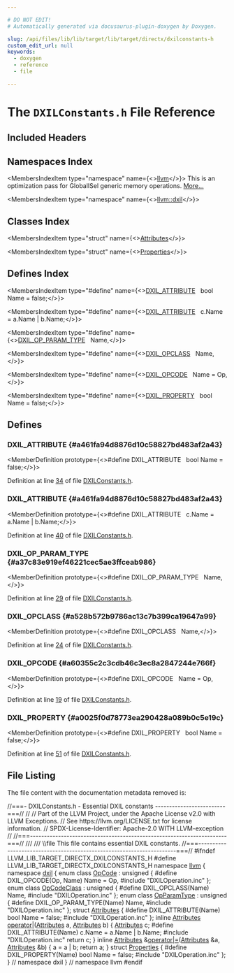 ```yaml
---

# DO NOT EDIT!
# Automatically generated via docusaurus-plugin-doxygen by Doxygen.

slug: /api/files/lib/lib/target/lib/target/directx/dxilconstants-h
custom_edit_url: null
keywords:
  - doxygen
  - reference
  - file

---
```





# The `DXILConstants.h` File Reference

<DoxygenPage pluginConfig={pluginConfig}>



## Included Headers

<IncludesList>
<IncludesListItem
  filePath="DXILOperation.inc"
  permalink=""
  isLocal="true" />
</IncludesList>

## Namespaces Index

<MembersIndex>

<MembersIndexItem
  type="namespace"
  name={<><a href="/docs/api/namespaces/llvm">llvm</a></>}>
This is an optimization pass for GlobalISel generic memory operations. <a href="/docs/api/namespaces/llvm/#details">More...</a>
</MembersIndexItem>

<MembersIndexItem
  type="namespace"
  name={<><a href="/docs/api/namespaces/llvm/dxil">llvm::dxil</a></>}>
</MembersIndexItem>

</MembersIndex>

## Classes Index

<MembersIndex>

<MembersIndexItem
  type="struct"
  name={<><a href="/docs/api/structs/llvm/dxil/attributes">Attributes</a></>}>
</MembersIndexItem>

<MembersIndexItem
  type="struct"
  name={<><a href="/docs/api/structs/llvm/dxil/properties">Properties</a></>}>
</MembersIndexItem>

</MembersIndex>

## Defines Index

<MembersIndex>

<MembersIndexItem
  type="#define"
  name={<><a href="#a461fa94d8876d10c58827bd483af2a43">DXIL&#95;ATTRIBUTE</a>&nbsp;&nbsp;&nbsp;bool Name = false;</>}>
</MembersIndexItem>

<MembersIndexItem
  type="#define"
  name={<><a href="#a461fa94d8876d10c58827bd483af2a43">DXIL&#95;ATTRIBUTE</a>&nbsp;&nbsp;&nbsp;c.Name = a.Name | b.Name;</>}>
</MembersIndexItem>

<MembersIndexItem
  type="#define"
  name={<><a href="#a37c83e919ef46221cec5ae3ffceab986">DXIL&#95;OP&#95;PARAM&#95;TYPE</a>&nbsp;&nbsp;&nbsp;Name,</>}>
</MembersIndexItem>

<MembersIndexItem
  type="#define"
  name={<><a href="#a528b572b9786ac13c7b399ca19647a99">DXIL&#95;OPCLASS</a>&nbsp;&nbsp;&nbsp;Name,</>}>
</MembersIndexItem>

<MembersIndexItem
  type="#define"
  name={<><a href="#a60355c2c3cdb46c3ec8a2847244e766f">DXIL&#95;OPCODE</a>&nbsp;&nbsp;&nbsp;Name = Op,</>}>
</MembersIndexItem>

<MembersIndexItem
  type="#define"
  name={<><a href="#a0025f0d78773ea290428a089b0c5e19c">DXIL&#95;PROPERTY</a>&nbsp;&nbsp;&nbsp;bool Name = false;</>}>
</MembersIndexItem>

</MembersIndex>


<SectionDefinition>

## Defines

### DXIL&#95;ATTRIBUTE {#a461fa94d8876d10c58827bd483af2a43}

<MemberDefinition
  prototype={<>#define DXIL&#95;ATTRIBUTE&nbsp;&nbsp;&nbsp;bool Name = false;</>}>

Definition at line <a href="#l00034">34</a> of file <a href="/docs/api/files/lib/lib/target/lib/target/directx/dxilconstants-h">DXILConstants.h</a>.
</MemberDefinition>

### DXIL&#95;ATTRIBUTE {#a461fa94d8876d10c58827bd483af2a43}

<MemberDefinition
  prototype={<>#define DXIL&#95;ATTRIBUTE&nbsp;&nbsp;&nbsp;c.Name = a.Name | b.Name;</>}>

Definition at line <a href="#l00040">40</a> of file <a href="/docs/api/files/lib/lib/target/lib/target/directx/dxilconstants-h">DXILConstants.h</a>.
</MemberDefinition>

### DXIL&#95;OP&#95;PARAM&#95;TYPE {#a37c83e919ef46221cec5ae3ffceab986}

<MemberDefinition
  prototype={<>#define DXIL&#95;OP&#95;PARAM&#95;TYPE&nbsp;&nbsp;&nbsp;Name,</>}>

Definition at line <a href="#l00029">29</a> of file <a href="/docs/api/files/lib/lib/target/lib/target/directx/dxilconstants-h">DXILConstants.h</a>.
</MemberDefinition>

### DXIL&#95;OPCLASS {#a528b572b9786ac13c7b399ca19647a99}

<MemberDefinition
  prototype={<>#define DXIL&#95;OPCLASS&nbsp;&nbsp;&nbsp;Name,</>}>

Definition at line <a href="#l00024">24</a> of file <a href="/docs/api/files/lib/lib/target/lib/target/directx/dxilconstants-h">DXILConstants.h</a>.
</MemberDefinition>

### DXIL&#95;OPCODE {#a60355c2c3cdb46c3ec8a2847244e766f}

<MemberDefinition
  prototype={<>#define DXIL&#95;OPCODE&nbsp;&nbsp;&nbsp;Name = Op,</>}>

Definition at line <a href="#l00019">19</a> of file <a href="/docs/api/files/lib/lib/target/lib/target/directx/dxilconstants-h">DXILConstants.h</a>.
</MemberDefinition>

### DXIL&#95;PROPERTY {#a0025f0d78773ea290428a089b0c5e19c}

<MemberDefinition
  prototype={<>#define DXIL&#95;PROPERTY&nbsp;&nbsp;&nbsp;bool Name = false;</>}>

Definition at line <a href="#l00051">51</a> of file <a href="/docs/api/files/lib/lib/target/lib/target/directx/dxilconstants-h">DXILConstants.h</a>.
</MemberDefinition>

</SectionDefinition>

## File Listing

The file content with the documentation metadata removed is:

<ProgramListing>

<Link id="l00001" /><CodeLine lineNumber="1"><Highlight kind="comment">//===- DXILConstants.h - Essential DXIL constants -------------------------===//</Highlight><Highlight kind="normal"></Highlight></CodeLine>
<Link id="l00002" /><CodeLine lineNumber="2"><Highlight kind="normal"></Highlight><Highlight kind="comment">//</Highlight><Highlight kind="normal"></Highlight></CodeLine>
<Link id="l00003" /><CodeLine lineNumber="3"><Highlight kind="normal"></Highlight><Highlight kind="comment">// Part of the LLVM Project, under the Apache License v2.0 with LLVM Exceptions.</Highlight><Highlight kind="normal"></Highlight></CodeLine>
<Link id="l00004" /><CodeLine lineNumber="4"><Highlight kind="normal"></Highlight><Highlight kind="comment">// See https://llvm.org/LICENSE.txt for license information.</Highlight><Highlight kind="normal"></Highlight></CodeLine>
<Link id="l00005" /><CodeLine lineNumber="5"><Highlight kind="normal"></Highlight><Highlight kind="comment">// SPDX-License-Identifier: Apache-2.0 WITH LLVM-exception</Highlight><Highlight kind="normal"></Highlight></CodeLine>
<Link id="l00006" /><CodeLine lineNumber="6"><Highlight kind="normal"></Highlight><Highlight kind="comment">//</Highlight><Highlight kind="normal"></Highlight></CodeLine>
<Link id="l00007" /><CodeLine lineNumber="7"><Highlight kind="normal"></Highlight><Highlight kind="comment">//===----------------------------------------------------------------------===//</Highlight><Highlight kind="comment"></Highlight></CodeLine>
<Link id="l00008" /><CodeLine lineNumber="8"><Highlight kind="comment">///</Highlight></CodeLine>
<Link id="l00009" /><CodeLine lineNumber="9"><Highlight kind="comment">/// \\file This file contains essential DXIL constants.</Highlight><Highlight kind="normal"></Highlight></CodeLine>
<Link id="l00010" /><CodeLine lineNumber="10"><Highlight kind="normal"></Highlight><Highlight kind="comment">//===----------------------------------------------------------------------===//</Highlight><Highlight kind="normal"></Highlight></CodeLine>
<Link id="l00011" /><CodeLine lineNumber="11"><Highlight kind="normal"></Highlight></CodeLine>
<Link id="l00012" /><CodeLine lineNumber="12"><Highlight kind="normal"></Highlight><Highlight kind="preprocessor">#ifndef LLVM&#95;LIB&#95;TARGET&#95;DIRECTX&#95;DXILCONSTANTS&#95;H</Highlight><Highlight kind="normal"></Highlight></CodeLine>
<Link id="l00013" /><CodeLine lineNumber="13"><Highlight kind="normal"></Highlight><Highlight kind="preprocessor">#define LLVM&#95;LIB&#95;TARGET&#95;DIRECTX&#95;DXILCONSTANTS&#95;H</Highlight><Highlight kind="normal"></Highlight></CodeLine>
<Link id="l00014" /><CodeLine lineNumber="14"><Highlight kind="normal"></Highlight></CodeLine>
<Link id="l00015" /><CodeLine lineNumber="15"><Highlight kind="normal"></Highlight><Highlight kind="keyword">namespace </Highlight><Highlight kind="normal"><a href="/docs/api/namespaces/llvm">llvm</a> &#123;</Highlight></CodeLine>
<Link id="l00016" /><CodeLine lineNumber="16"><Highlight kind="normal"></Highlight><Highlight kind="keyword">namespace </Highlight><Highlight kind="normal"><a href="/docs/api/namespaces/llvm/dxil">dxil</a> &#123;</Highlight></CodeLine>
<Link id="l00017" /><CodeLine lineNumber="17"><Highlight kind="normal"></Highlight></CodeLine>
<Link id="l00018" /><CodeLine lineNumber="18" lineLink="/docs/api/namespaces/llvm/dxil/#ac64683c1985c78d81b50819a0b733f48"><Highlight kind="normal"></Highlight><Highlight kind="keyword">enum class</Highlight><Highlight kind="normal"> <a href="/docs/api/namespaces/llvm/dxil/#ac64683c1985c78d81b50819a0b733f48">OpCode</a> : </Highlight><Highlight kind="keywordtype">unsigned</Highlight><Highlight kind="normal"> &#123;</Highlight></CodeLine>
<Link id="l00019" /><CodeLine lineNumber="19" lineLink="#a60355c2c3cdb46c3ec8a2847244e766f"><Highlight kind="normal"></Highlight><Highlight kind="preprocessor">#define DXIL&#95;OPCODE(Op, Name) Name = Op,</Highlight><Highlight kind="normal"></Highlight></CodeLine>
<Link id="l00020" /><CodeLine lineNumber="20"><Highlight kind="normal"></Highlight><Highlight kind="preprocessor">#include &quot;DXILOperation.inc&quot;</Highlight><Highlight kind="normal"></Highlight></CodeLine>
<Link id="l00021" /><CodeLine lineNumber="21"><Highlight kind="normal">&#125;;</Highlight></CodeLine>
<Link id="l00022" /><CodeLine lineNumber="22"><Highlight kind="normal"></Highlight></CodeLine>
<Link id="l00023" /><CodeLine lineNumber="23" lineLink="/docs/api/namespaces/llvm/dxil/#a56e029838c8b4bd781d78afade34dc6d"><Highlight kind="normal"></Highlight><Highlight kind="keyword">enum class</Highlight><Highlight kind="normal"> <a href="/docs/api/namespaces/llvm/dxil/#a56e029838c8b4bd781d78afade34dc6d">OpCodeClass</a> : </Highlight><Highlight kind="keywordtype">unsigned</Highlight><Highlight kind="normal"> &#123;</Highlight></CodeLine>
<Link id="l00024" /><CodeLine lineNumber="24" lineLink="#a528b572b9786ac13c7b399ca19647a99"><Highlight kind="normal"></Highlight><Highlight kind="preprocessor">#define DXIL&#95;OPCLASS(Name) Name,</Highlight><Highlight kind="normal"></Highlight></CodeLine>
<Link id="l00025" /><CodeLine lineNumber="25"><Highlight kind="normal"></Highlight><Highlight kind="preprocessor">#include &quot;DXILOperation.inc&quot;</Highlight><Highlight kind="normal"></Highlight></CodeLine>
<Link id="l00026" /><CodeLine lineNumber="26"><Highlight kind="normal">&#125;;</Highlight></CodeLine>
<Link id="l00027" /><CodeLine lineNumber="27"><Highlight kind="normal"></Highlight></CodeLine>
<Link id="l00028" /><CodeLine lineNumber="28" lineLink="/docs/api/namespaces/llvm/dxil/#a66c1660c700858728695b449589b8866"><Highlight kind="normal"></Highlight><Highlight kind="keyword">enum class</Highlight><Highlight kind="normal"> <a href="/docs/api/namespaces/llvm/dxil/#a66c1660c700858728695b449589b8866">OpParamType</a> : </Highlight><Highlight kind="keywordtype">unsigned</Highlight><Highlight kind="normal"> &#123;</Highlight></CodeLine>
<Link id="l00029" /><CodeLine lineNumber="29" lineLink="#a37c83e919ef46221cec5ae3ffceab986"><Highlight kind="normal"></Highlight><Highlight kind="preprocessor">#define DXIL&#95;OP&#95;PARAM&#95;TYPE(Name) Name,</Highlight><Highlight kind="normal"></Highlight></CodeLine>
<Link id="l00030" /><CodeLine lineNumber="30"><Highlight kind="normal"></Highlight><Highlight kind="preprocessor">#include &quot;DXILOperation.inc&quot;</Highlight><Highlight kind="normal"></Highlight></CodeLine>
<Link id="l00031" /><CodeLine lineNumber="31"><Highlight kind="normal">&#125;;</Highlight></CodeLine>
<Link id="l00032" /><CodeLine lineNumber="32"><Highlight kind="normal"></Highlight></CodeLine>
<Link id="l00033" /><CodeLine lineNumber="33" lineLink="/docs/api/structs/llvm/dxil/attributes"><Highlight kind="normal"></Highlight><Highlight kind="keyword">struct </Highlight><Highlight kind="normal"><a href="/docs/api/structs/llvm/dxil/attributes">Attributes</a> &#123;</Highlight></CodeLine>
<Link id="l00034" /><CodeLine lineNumber="34" lineLink="#a461fa94d8876d10c58827bd483af2a43"><Highlight kind="normal"></Highlight><Highlight kind="preprocessor">#define DXIL&#95;ATTRIBUTE(Name) bool Name = false;</Highlight><Highlight kind="normal"></Highlight></CodeLine>
<Link id="l00035" /><CodeLine lineNumber="35"><Highlight kind="normal"></Highlight><Highlight kind="preprocessor">#include &quot;DXILOperation.inc&quot;</Highlight><Highlight kind="normal"></Highlight></CodeLine>
<Link id="l00036" /><CodeLine lineNumber="36"><Highlight kind="normal">&#125;;</Highlight></CodeLine>
<Link id="l00037" /><CodeLine lineNumber="37"><Highlight kind="normal"></Highlight></CodeLine>
<Link id="l00038" /><CodeLine lineNumber="38" lineLink="/docs/api/namespaces/llvm/dxil/#a92c66e110c5482658098c8d3bd9de2e8"><Highlight kind="normal"></Highlight><Highlight kind="keyword">inline</Highlight><Highlight kind="normal"> <a href="/docs/api/structs/llvm/dxil/attributes">Attributes</a> <a href="/docs/api/namespaces/llvm/dxil/#a92c66e110c5482658098c8d3bd9de2e8">operator|</a>(<a href="/docs/api/structs/llvm/dxil/attributes">Attributes</a> a, <a href="/docs/api/structs/llvm/dxil/attributes">Attributes</a> b) &#123;</Highlight></CodeLine>
<Link id="l00039" /><CodeLine lineNumber="39"><Highlight kind="normal">  <a href="/docs/api/structs/llvm/dxil/attributes">Attributes</a> c;</Highlight></CodeLine>
<Link id="l00040" /><CodeLine lineNumber="40"><Highlight kind="normal"></Highlight><Highlight kind="preprocessor">#define DXIL&#95;ATTRIBUTE(Name) c.Name = a.Name | b.Name;</Highlight><Highlight kind="normal"></Highlight></CodeLine>
<Link id="l00041" /><CodeLine lineNumber="41"><Highlight kind="normal"></Highlight><Highlight kind="preprocessor">#include &quot;DXILOperation.inc&quot;</Highlight><Highlight kind="normal"></Highlight></CodeLine>
<Link id="l00042" /><CodeLine lineNumber="42"><Highlight kind="normal">  </Highlight><Highlight kind="keywordflow">return</Highlight><Highlight kind="normal"> c;</Highlight></CodeLine>
<Link id="l00043" /><CodeLine lineNumber="43"><Highlight kind="normal">&#125;</Highlight></CodeLine>
<Link id="l00044" /><CodeLine lineNumber="44"><Highlight kind="normal"></Highlight></CodeLine>
<Link id="l00045" /><CodeLine lineNumber="45" lineLink="/docs/api/namespaces/llvm/dxil/#ae10756bf926849f550ee98639d2c6514"><Highlight kind="normal"></Highlight><Highlight kind="keyword">inline</Highlight><Highlight kind="normal"> <a href="/docs/api/structs/llvm/dxil/attributes">Attributes</a> &amp;<a href="/docs/api/namespaces/llvm/dxil/#ae10756bf926849f550ee98639d2c6514">operator|=</a>(<a href="/docs/api/structs/llvm/dxil/attributes">Attributes</a> &amp;a, <a href="/docs/api/structs/llvm/dxil/attributes">Attributes</a> &amp;b) &#123;</Highlight></CodeLine>
<Link id="l00046" /><CodeLine lineNumber="46"><Highlight kind="normal">  a = a | b;</Highlight></CodeLine>
<Link id="l00047" /><CodeLine lineNumber="47"><Highlight kind="normal">  </Highlight><Highlight kind="keywordflow">return</Highlight><Highlight kind="normal"> a;</Highlight></CodeLine>
<Link id="l00048" /><CodeLine lineNumber="48"><Highlight kind="normal">&#125;</Highlight></CodeLine>
<Link id="l00049" /><CodeLine lineNumber="49"><Highlight kind="normal"></Highlight></CodeLine>
<Link id="l00050" /><CodeLine lineNumber="50" lineLink="/docs/api/structs/llvm/dxil/properties"><Highlight kind="normal"></Highlight><Highlight kind="keyword">struct </Highlight><Highlight kind="normal"><a href="/docs/api/structs/llvm/dxil/properties">Properties</a> &#123;</Highlight></CodeLine>
<Link id="l00051" /><CodeLine lineNumber="51" lineLink="#a0025f0d78773ea290428a089b0c5e19c"><Highlight kind="normal"></Highlight><Highlight kind="preprocessor">#define DXIL&#95;PROPERTY(Name) bool Name = false;</Highlight><Highlight kind="normal"></Highlight></CodeLine>
<Link id="l00052" /><CodeLine lineNumber="52"><Highlight kind="normal"></Highlight><Highlight kind="preprocessor">#include &quot;DXILOperation.inc&quot;</Highlight><Highlight kind="normal"></Highlight></CodeLine>
<Link id="l00053" /><CodeLine lineNumber="53"><Highlight kind="normal">&#125;;</Highlight></CodeLine>
<Link id="l00054" /><CodeLine lineNumber="54"><Highlight kind="normal"></Highlight></CodeLine>
<Link id="l00055" /><CodeLine lineNumber="55"><Highlight kind="normal">&#125; </Highlight><Highlight kind="comment">// namespace dxil</Highlight><Highlight kind="normal"></Highlight></CodeLine>
<Link id="l00056" /><CodeLine lineNumber="56"><Highlight kind="normal">&#125; </Highlight><Highlight kind="comment">// namespace llvm</Highlight><Highlight kind="normal"></Highlight></CodeLine>
<Link id="l00057" /><CodeLine lineNumber="57"><Highlight kind="normal"></Highlight></CodeLine>
<Link id="l00058" /><CodeLine lineNumber="58"><Highlight kind="normal"></Highlight><Highlight kind="preprocessor">#endif</Highlight></CodeLine>

</ProgramListing>

</DoxygenPage>
